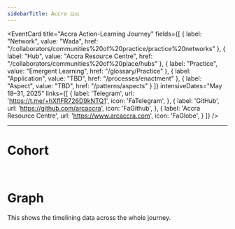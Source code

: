 ```yaml
---
sidebarTitle: Accra 🇬🇭
---
```


<ActiveJourneyDisplay/>

<EventCard
  title="Accra Action-Learning Journey"
  fields={[
    { label: "Network", value: "Wada", href: "/collaborators/communities%20of%20practice/practice%20networks" },
    { label: "Hub", value: "Accra Resource Centre", href: "/collaborators/communities%20of%20place/hubs" },
    { label: "Practice", value: "Emergent Learning", href: "/glossary/Practice" },
    { label: "Application", value: "TBD", href: "/processes/enactment" },
    { label: "Aspect", value: "TBD", href: "/patterns/aspects" }
  ]}
  intensiveDates="May 18–31, 2025"
  links={[
    {
        label: 'Telegram',
        url: 'https://t.me/+hXflFR726D9kNTQ1',
        icon: 'FaTelegram',
    },
    {
        label: 'GitHub',
        url: 'https://github.com/arcaccra',
        icon: 'FaGithub',
    },
    {
        label: 'Accra Resource Centre',
        url: 'https://www.arcaccra.com',
        icon: 'FaGlobe',
    }
  ]}
/>

---

# Cohort

<CohortCards event_api_id="evt-YP9TIhD7gUpH6tp"/>

<br/>

# Graph

This shows the timelining data across the whole journey. 

<GraphVisualisation/>
